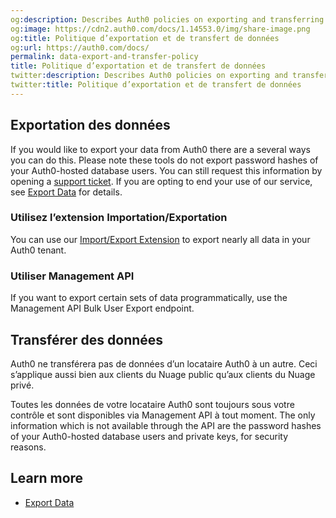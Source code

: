 ```yaml
---
og:description: Describes Auth0 policies on exporting and transferring data.
og:image: https://cdn2.auth0.com/docs/1.14553.0/img/share-image.png
og:title: Politique d’exportation et de transfert de données
og:url: https://auth0.com/docs/
permalink: data-export-and-transfer-policy
title: Politique d’exportation et de transfert de données
twitter:description: Describes Auth0 policies on exporting and transferring data.
twitter:title: Politique d’exportation et de transfert de données
---
```


## Exportation des données

If you would like to export your data from Auth0 there are a several ways you can do this. Please note these tools do not export password hashes of your Auth0-hosted database users. You can still request this information by opening a [support ticket](https://support.auth0.com/). If you are opting to end your use of our service, see [Export Data](/docs/troubleshoot/customer-support/manage-subscriptions/export-data) for details.

### Utilisez l’extension Importation/Exportation

You can use our [Import/Export Extension](/docs/manage-users/user-migration/user-import-export-extension) to export nearly all data in your Auth0 tenant.

### Utiliser Management API

If you want to export certain sets of data programmatically, use the <Tooltip tip="Management API: A product to allow customers to perform administrative tasks." cta="View Glossary" href="/docs/glossary?term=Management+API">Management API</Tooltip> Bulk User Export endpoint.

## Transférer des données

Auth0 ne transférera pas de données d’un locataire Auth0 à un autre. Ceci s’applique aussi bien aux clients du Nuage public qu’aux clients du Nuage privé.

Toutes les données de votre locataire Auth0 sont toujours sous votre contrôle et sont disponibles via Management API à tout moment. The only information which is not available through the API are the password hashes of your Auth0-hosted database users and private keys, for security reasons.

## Learn more

* [Export Data](/docs/troubleshoot/customer-support/manage-subscriptions/export-data)